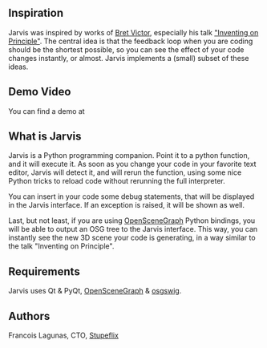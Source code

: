 == Inspiration ==

Jarvis was inspired by works of [http://worrydream.com/ Bret Victor], especially his talk [http://www.youtube.com/watch?v=PUv66718DII "Inventing on Principle" ].
The central idea is that the feedback loop when you are coding should be the shortest possible, so you can see the effect of your code changes instantly, or almost.
Jarvis implements a (small) subset of these ideas.

== Demo Video == 
You can find a demo at [http://madlag.github.com/jarvis/ ]

== What is Jarvis ==

Jarvis is a Python programming companion. Point it to a python function, and it will execute it.
As soon as you change your code in your favorite text editor, Jarvis will detect it, and will rerun the function, using some nice Python tricks to reload code without rerunning the full interpreter.

You can insert in your code some debug statements, that will be displayed in the Jarvis interface. If an exception is raised, it will be shown as well.

Last, but not least, if you are using [http://www.openscenegraph.org/ OpenSceneGraph] Python bindings, you will be able to output an OSG tree to the Jarvis interface. This way, you can instantly see the new 3D scene your code is generating, in a way similar to the talk "Inventing on Principle".

== Requirements == 

Jarvis uses Qt & PyQt, [http://www.openscenegraph.org/ OpenSceneGraph] & [http://code.google.com/p/osgswig/ osgswig].


== Authors ==

Francois Lagunas, CTO, [http://www.stupeflix.com Stupeflix]
